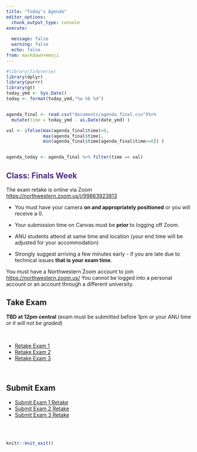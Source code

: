 ---
title: "Today's Agenda"
editor_options: 
  chunk_output_type: console
execute:
  
  message: false
  warning: false
  echo: false
from: markdown+emoji
---

```{r}
#library(tidyverse)
library(dplyr)
library(purrr)
library(gt)
today_ymd <- Sys.Date()
today <- format(today_ymd,"%a %b %d")


agenda_final <- read.csv("documents/agenda_final.csv")%>% 
  mutate(time = today_ymd - as.Date(date_ymd) )

val <- ifelse(max(agenda_final$time)<0,
              max(agenda_final$time),
              min(agenda_final$time[agenda_final$time>=0]) )


agenda_today <- agenda_final %>% filter(time == val)

```

## [Class: Finals Week]{style="color: #4E2A84;"}

<!-- ```{r} -->

<!-- agenda_today %>%  -->

<!--   select(callout) %>%  -->

<!--   mutate(callout = ifelse(callout != "", map(paste0({fontawesome::fa('triangle-exclamation')}, callout), glue::glue), "NA")) %>%  -->

<!--   t() %>%  -->

<!--   as.data.frame() %>%  -->

<!--   filter(V1 != "NA") %>%  -->

<!--   gt() %>%  -->

<!--   fmt_markdown(columns = c(V1) )%>% -->

<!--   cols_align(align = "left") %>%  -->

<!--   tab_options(column_labels.hidden = TRUE, -->

<!--               table.align = "left", -->

<!--               table_body.border.top.color = "white", -->

<!--               table_body.border.bottom.color = "white", -->

<!--               table_body.hlines.color = "white", -->

<!--               table.width = pct(100)) -->

<!-- ``` -->

The exam retake is online via Zoom <https://northwestern.zoom.us/j/99863923813>

-   You must have your camera **on and appropriately positioned** or you will receive a 0.

-   Your submission time on Canvas must be **prior** to logging off Zoom.

-   ANU students attend at same time and location (your end time will be adjusted for your accommodation)

-   Strongly suggest arriving a few minutes early - if you are late due to technical issues **that is your exam time**.

You must have a Northwestern Zoom account to join <https://northwestern.zoom.us/> You cannot be logged into a personal account or an account through a different university.

## Take Exam

**TBD at 12pm central** (exam must be submitted before 1pm or your ANU time *or it will not be graded*)

<br>

-   [Retake Exam 1](https://posit.cloud/spaces/321338/content/7970638)
-   [Retake Exam 2](https://posit.cloud/spaces/321338/content/8094280)
-   [Retake Exam 3](https://posit.cloud/spaces/321338/content/8221160)

<br>

## Submit Exam

-   [Submit Exam 1 Retake](https://canvas.northwestern.edu/courses/209545/assignments/1382358)
-   [Submit Exam 2 Retake](https://canvas.northwestern.edu/courses/209545/assignments/1382360)
-   [Submit Exam 3 Retake](https://canvas.northwestern.edu/courses/209545/assignments/1382362)

<br><br>

```{r echo = FALSE}
knitr::knit_exit()
```
